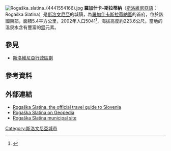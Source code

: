 [[File:Rogaška_slatina_(4441554166).jpg|thumb]]
'''羅加什卡-斯拉蒂納'''（[[斯洛維尼亞語|斯洛維尼亞語]]：Rogaška Slatina）是[[斯洛文尼亞|斯洛文尼亞]]的城鎮，為[[羅加什卡斯拉蒂納區|羅加什卡斯拉蒂納區]]的首府，位於該國東部，面積5.4平方公里，2002年人口5041<ref>{{Cite web |url=http://www.stat.si/popis2002/en/ |title=Statistical Office of the Republic of Slovenia, census of 2002 |accessdate=2017-03-14 |archive-date=2016-12-18 |archive-url=https://web.archive.org/web/20161218144633/http://www.stat.si/popis2002/en/ |dead-url=no }}</ref>，海拔高度約223.6公尺。當地的溫泉水含有豐富的[[鎂|鎂]]元素。

==參見==
*[[斯洛維尼亞行政區劃|斯洛維尼亞行政區劃]]

==參考資料==
{{Reflist}}

==外部連結==
{{commons category|Rogaška Slatina}}
* [http://www.slovenia.info/en/-ctg-kraji/Roga%C5%A1ka-Slatina.htm?_ctg_kraji=4407&lng=2 Rogaška Slatina, the official travel guide to Slovenia] {{Wayback|url=http://www.slovenia.info/en/-ctg-kraji/Roga%C5%A1ka-Slatina.htm?_ctg_kraji=4407&lng=2 |date=20160303222132 }}
* [http://www.geopedia.si/Geopedia_en.html?params=L5567_F10139619_T973_vF_b4_x549445.706_y121116.5_s14 Rogaška Slatina on Geopedia] {{Wayback|url=http://www.geopedia.si/Geopedia_en.html?params=L5567_F10139619_T973_vF_b4_x549445.706_y121116.5_s14 |date=20160304054206 }}
* [http://www.rogaska-slatina.si Rogaška Slatina municipal site] {{Wayback|url=http://www.rogaska-slatina.si/ |date=20190616233942 }}

{{Slovenia-geo-stub}}
[[Category:斯洛文尼亞城市|Category:斯洛文尼亞城市]]